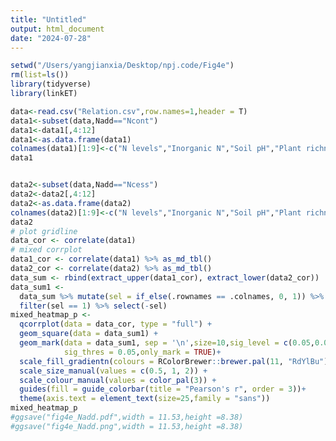 ```yaml
---
title: "Untitled"
output: html_document
date: "2024-07-28"
---
```



```r
setwd("/Users/yangjianxia/Desktop/npj.code/Fig4e")
rm(list=ls())
library(tidyverse)
library(linkET)

data<-read.csv("Relation.csv",row.names=1,header = T)
data1<-subset(data,Nadd=="Ncont")
data1<-data1[,4:12]
data1<-as.data.frame(data1)
colnames(data1)[1:9]<-c("N levels","Inorganic N","Soil pH","Plant richness", "Plant biomass","S.HGT","S.KO","S.16S", "S.KO:S.16S")
data1


data2<-subset(data,Nadd=="Ncess")
data2<-data2[,4:12]
data2<-as.data.frame(data2)
colnames(data2)[1:9]<-c("N levels","Inorganic N","Soil pH","Plant richness", "Plant biomass","S.HGT","S.KO","S.16S", "S.KO:S.16S")
data2
# plot gridline
data_cor <- correlate(data1)
# mixed corrplot
data1_cor <- correlate(data1) %>% as_md_tbl()
data2_cor <- correlate(data2) %>% as_md_tbl()
data_sum <- rbind(extract_upper(data1_cor), extract_lower(data2_cor))
data_sum1 <- 
  data_sum %>% mutate(sel = if_else(.rownames == .colnames, 0, 1)) %>% 
  filter(sel == 1) %>% select(-sel)
mixed_heatmap_p <- 
  qcorrplot(data = data_cor, type = "full") +
  geom_square(data = data_sum1) +
  geom_mark(data = data_sum1, sep = '\n',size=10,sig_level = c(0.05,0.01,0.001),
            sig_thres = 0.05,only_mark = TRUE)+
  scale_fill_gradientn(colours = RColorBrewer::brewer.pal(11, "RdYlBu")) +
  scale_size_manual(values = c(0.5, 1, 2)) +
  scale_colour_manual(values = color_pal(3)) +
  guides(fill = guide_colorbar(title = "Pearson's r", order = 3))+
  theme(axis.text = element_text(size=25,family = "sans"))
mixed_heatmap_p
#ggsave("fig4e_Nadd.pdf",width = 11.53,height =8.38)
#ggsave("fig4e_Nadd.png",width = 11.53,height =8.38)
```
